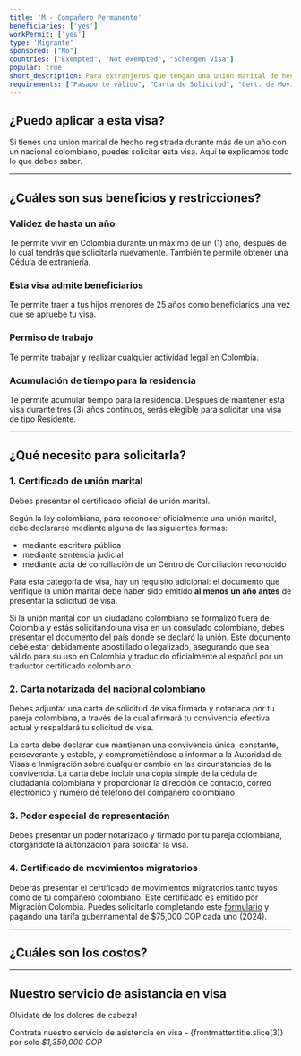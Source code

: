 ```yaml
---
title: 'M - Compañero Permanente'
beneficiaries: ['yes']
workPermit: ['yes']
type: 'Migrante'
sponsored: ["No"]
countries: ["Exempted", "Not exempted", "Schengen visa"]
popular: true
short_description: Para extranjeros que tengan una unión marital de hecho con un ciudadano colombiano y aspiran a vivir efectivamente con el en el país.
requirements: ["Pasaporte válido", "Carta de Solicitud", "Cert. de Movimientos Migratorios", "Declaración de la Unión Marital de Hecho", "Poder Especial"]
---
```


## ¿Puedo aplicar a esta visa?

Si tienes una unión marital de hecho registrada durante más de un año con un nacional colombiano, puedes solicitar esta visa. Aquí te explicamos todo lo que debes saber.

---

## ¿Cuáles son sus beneficios y restricciones?

### **Validez de hasta un año**

Te permite vivir en Colombia durante un máximo de un (1) año, después de lo cual tendrás que solicitarla nuevamente. También te permite obtener una Cédula de extranjería.

### **Esta visa admite beneficiarios**

Te permite traer a tus hijos menores de 25 años como beneficiarios una vez que se apruebe tu visa.

### **Permiso de trabajo**

Te permite trabajar y realizar cualquier actividad legal en Colombia.

### **Acumulación de tiempo para la residencia**

Te permite acumular tiempo para la residencia. Después de mantener esta visa durante tres (3) años continuos, serás elegible para solicitar una visa de tipo Residente.

---

## ¿Qué necesito para solicitarla?

### 1. Certificado de unión marital

Debes presentar el certificado oficial de unión marital.

Según la ley colombiana, para reconocer oficialmente una unión marital, debe declararse mediante alguna de las siguientes formas:

- mediante escritura pública
- mediante sentencia judicial
- mediante acta de conciliación de un Centro de Conciliación reconocido

Para esta categoría de visa, hay un requisito adicional: el documento que verifique la unión marital debe haber sido emitido **al menos un año antes** de presentar la solicitud de visa.

Si la unión marital con un ciudadano colombiano se formalizó fuera de Colombia y estás solicitando una visa en un consulado colombiano, debes presentar el documento del país donde se declaró la unión. Este documento debe estar debidamente apostillado o legalizado, asegurando que sea válido para su uso en Colombia y traducido oficialmente al español por un traductor certificado colombiano.

### 2. Carta notarizada del nacional colombiano

Debes adjuntar una carta de solicitud de visa firmada y notariada por tu pareja colombiana, a través de la cual afirmará tu convivencia efectiva actual y respaldará tu solicitud de visa.

La carta debe declarar que mantienen una convivencia única, constante, perseverante y estable, y comprometiéndose a informar a la Autoridad de Visas e Inmigración sobre cualquier cambio en las circunstancias de la convivencia. La carta debe incluir una copia simple de la cédula de ciudadanía colombiana y proporcionar la dirección de contacto, correo electrónico y número de teléfono del compañero colombiano.

### 3. Poder especial de representación

Debes presentar un poder notarizado y firmado por tu pareja colombiana, otorgándote la autorización para solicitar la visa.

### 4. Certificado de movimientos migratorios

Deberás presentar el certificado de movimientos migratorios tanto tuyos como de tu compañero colombiano. Este certificado es emitido por Migración Colombia. Puedes solicitarlo completando este [formulario](https://apps.migracioncolombia.gov.co/registro/public/formularioRegistro.jsf) y pagando una tarifa gubernamental de $75,000 COP cada uno (2024).

---
## ¿Cuáles son los costos?

<VisaCosts
    studyFees="55"
    issuanceFees="270"
    apostille={false}
    translation={false}
/>

---

## Nuestro servicio de asistancia en visa

Olvidate de los dolores de cabeza!

Contrata nuestro servicio de asistencia en visa - {frontmatter.title.slice(3)} por solo *$1,350,000 COP*